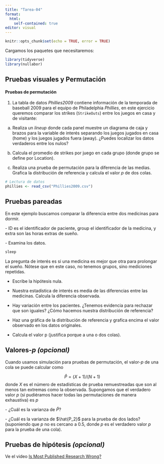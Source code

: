 ```yaml
---
title: "Tarea-04"
format:
  html:
    self-contained: true
editor: visual
---
```


```r
knitr::opts_chunk$set(echo = TRUE, error = TRUE)
```

Cargamos los paquetes que necesitaremos:

```r
library(tidyverse)
library(nullabor)
```

## Pruebas visuales y Permutación

#### Pruebas de permutación

1.  La tabla de datos *Phillies2009* contiene información de la temporada de baseball 2009 para el equipo de Philadelphia *Phillies*, en este ejercicio queremos comparar los strikes (`StrikeOuts`) entre los juegos en casa y de visitante:

<!-- -->

a)  Realiza un *lineup* donde cada panel muestre un diagrama de caja y brazos para la variable de interés separando los juegos jugados en casa (home) y los juegos jugados fuera (away). ¿Puedes localizar los datos verdaderos entre los nulos?

b)  Calcula el promedio de strikes por juego en cada grupo (donde grupo se define por Location).

c)  Realiza una prueba de permutación para la diferencia de las medias. Grafica la distribución de referencia y calcula el valor *p* de dos colas.

```r
# Lectura de datos
phillies <- read_csv("Phillies2009.csv")
```

## Pruebas pareadas

En este ejemplo buscamos comparar la diferencia entre dos medicinas para dormir.

\- ID es el identificador de paciente, group el identificador de la medicina, y extra son las horas extras de sueño.\

\- Examina los datos.

```r
sleep
```

La pregunta de interés es si una medicina es mejor que otra para prolongar el sueño. Nótese que en este caso, no tenemos grupos, sino mediciones repetidas.

-   Escribe la hipótesis nula.

-   Nuestra estadística de interés es media de las diferencias entre las medicinas. Calcula la diferencia observada.

-   Hay variación entre los pacientes. ¿Tenemos evidencia para rechazar que son iguales? ¿Cómo hacemos nuestra distribución de referencia?

-   Haz una gráfica de la distribución de referencia y grafica encima el valor observado en los datos originales.

-   Calcula el valor p (justifica porque a una o dos colas).

## Valores-*p (opcional)*

Cuando usamos simulación para pruebas de permutación, el valor-*p* de una cola se puede calcular como

$$\hat{P}=(X+1)/(N+1)$$ donde $X$ es el número de estadísticas de prueba remuestreadas que son al menos tan extremas como la observada. Supongamos que el verdadero valor *p* (si pudiéramos hacer todas las permutaciones de manera exhaustiva) es $p$\

\- ¿Cuál es la varianza de $\hat{P}$?

\- ¿Cuál es la varianza de $\hat{P_2}$ para la prueba de dos lados? (suponiendo que $p$ no es cercano a $0.5$, donde $p$ es el verdadero valor *p* para la prueba de una cola).

## Pruebas de hipótesis *(opcional)*

Ve el video [Is Most Published Research Wrong?](https://www.youtube.com/watch?v=42QuXLucH3Q)
